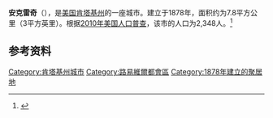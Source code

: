 {{Infobox City 
|chinese_name = 安克雷奇
|official_name = Anchorage
|image_flag = 
|image_seal = 
|image_skyline = 
|image_map = <!-- 檔案不存在 KYMap-doton-Anchorage.PNG -->
|map_caption =
|subdivision_type = [[國家|國家]]
|subdivision_name = {{USA}}
|leader_title = 
|leader_name = 
|subdivision_type1 = [[美國行政區劃|州]]
|subdivision_name1 = [[肯塔基州|肯塔基州]]
|subdivision_type2 = [[肯塔基州行政区划|县]]
|subdivision_name2 = Jefferson
|found_title            = 正式立市
|found_date             = 1878年
|area_total = 7.8
|area_land = 
|area_water = 
|population_as_of = 2010
|population_total = 2,348
|population_density = 
|timezone = 
|utc_offset = 
|timezone_DST = 
|utc_offset_DST = 
}}

'''安克雷奇'''（{{lang-en|'''Anchorage'''}}），是[[美国|美国]][[肯塔基州|肯塔基州]]的一座城市。建立于1878年，面积约为7.8平方公里（3平方英里）。根据[[2010年美国人口普查|2010年美国人口普查]]，该市的人口为2,348人。<ref name=census>{{cite web |url = http://www.census.gov/prod/www/abs/decennial/ |title = Census of Population and Housing |publisher = U.S. Census Bureau |accessdate = November 18, 2011 |archive-url = https://web.archive.org/web/20060208103743/http://www.census.gov/prod/www/abs/decennial/ |archive-date = 2006-02-08 |dead-url = yes }}</ref>

== 参考资料 ==
{{reflist}}

[[Category:肯塔基州城市|Category:肯塔基州城市]]
[[Category:路易維爾都會區|Category:路易維爾都會區]]
[[Category:1878年建立的聚居地|Category:1878年建立的聚居地]]

{{Kentucky-stub}}